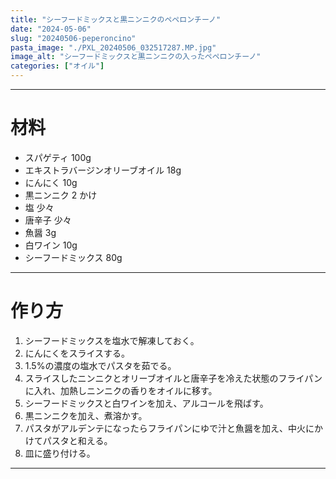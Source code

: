 ```yaml
---
title: "シーフードミックスと黒ニンニクのペペロンチーノ"
date: "2024-05-06"
slug: "20240506-peperoncino"
pasta_image: "./PXL_20240506_032517287.MP.jpg"
image_alt: "シーフードミックスと黒ニンニクの入ったペペロンチーノ"
categories: ["オイル"]
---
```


---

# 材料

- スパゲティ 100g
- エキストラバージンオリーブオイル 18g
- にんにく 10g
- 黒ニンニク 2 かけ
- 塩 少々
- 唐辛子 少々
- 魚醤 3g
- 白ワイン 10g
- シーフードミックス 80g

---

# 作り方

1. シーフードミックスを塩水で解凍しておく。
2. にんにくをスライスする。
3. 1.5%の濃度の塩水でパスタを茹でる。
4. スライスしたニンニクとオリーブオイルと唐辛子を冷えた状態のフライパンに入れ、加熱しニンニクの香りをオイルに移す。
5. シーフードミックスと白ワインを加え、アルコールを飛ばす。
6. 黒ニンニクを加え、煮溶かす。
7. パスタがアルデンテになったらフライパンにゆで汁と魚醤を加え、中火にかけてパスタと和える。
8. 皿に盛り付ける。

---
